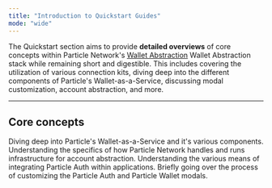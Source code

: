 ```yaml
---
title: "Introduction to Quickstart Guides"
mode: "wide"
---
```


The Quickstart section aims to provide **detailed overviews** of core concepts within Particle Network's [Wallet Abstraction](/landing/wallet-abstraction/btc-connect) Wallet Abstraction stack while remaining short and digestible. This includes covering the utilization of various connection kits, diving deep into the different components of Particle's Wallet-as-a-Service, discussing modal customization, account abstraction, and more.

***

## Core concepts

<CardGroup cols={2}>
  <Card title="Wallet-as-a-Service" icon="wallet" href="/guides/quickstart/waas/understanding-waas">
    Diving deep into Particle's Wallet-as-a-Service and it's various components.
  </Card>
      <Card title="Account Abstraction" icon="credit-card" href="/guides/quickstart/aa/web-aa">
    Understanding the specifics of how Particle Network handles and runs infrastructure for account abstraction.
  </Card>
  <Card title="Connection Kits" icon="ethernet" href="/guides/quickstart/connection-kits/solana">
    Understanding the various means of integrating Particle Auth within applications.
  </Card>
   <Card title="Customization" icon="palette" href="/guides/quickstart/customization/auth">
    Briefly going over the process of customizing the Particle Auth and Particle Wallet modals.
  </Card>

</CardGroup>
